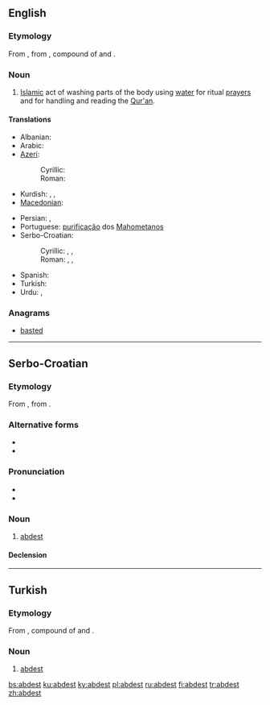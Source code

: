 ==English==

===Etymology===
From {{etyl|tr}} {{term|abdest|lang=tr}}, from {{etyl|fa}} {{term|sc=fa-Arab|آبدست|tr=âbdast|lang=fa}}, compound of {{term|sc=fa-Arab|آب|tr=âb|lang=fa||water}} and {{term|sc=fa-Arab|دست|tr=dast||hand|lang=fa}}.

===Noun===
{{en-noun|-}}

# [[Islam]]ic act of washing parts of the body using [[water]] for ritual [[prayer]]s and for handling and reading the [[Qur'an]].

====Translations====
{{trans-top|Islamic act of washing parts of the body}}
* Albanian: {{t+|sq|avdes|xs=Albanian}}
* Arabic: {{t-|ar|وضوء|tr=wuḍū'}}
* [[Azeri]]:
*: Cyrillic: {{t-|az|абдәст|sc=Cyrl|xs=Azeri}}
*: Roman: {{t-|az|abdəst|xs=Azeri}}
* Kurdish: {{t+|ku|avdest}}, {{t+|ku|abdest}}, {{t|ku|awdest}}
* [[Macedonian]]: {{t-|mk|абдест|m|tr=abdest}}
{{trans-mid}}
* Persian: {{t+|fa|آبدست|tr=âbdast}}, {{t+|fa|وضو|tr=vozu}}
* Portuguese: [[purificação]] dos [[Mahometanos]]
* Serbo-Croatian:
*: Cyrillic: {{t-|sh|абдест|m|alt=а̀бдест|sc=Cyrl}}, {{t-|sh|абдес|m|alt=а̀бдес|sc=Cyrl}}, {{t-|sh|авдест|m|alt=а̀вдест|sc=Cyrl}}
*: Roman: {{t-|sh|abdest|m|alt=àbdest}}, {{t-|sh|abdes|m|alt=àbdes}}, {{t-|sh|avdest|m|alt=àvdest}}
* Spanish: {{t+|es|abdesto|m}}
* Turkish: {{t+|tr|abdest}}
* Urdu: {{t+|ur|وضو|tr=vuzu}}, {{t-|ur|آبدست|tr=ābdast}}
{{trans-bottom}}

===Anagrams===
* [[basted#English|basted]]

----

==Serbo-Croatian==

===Etymology===
From {{etyl|ota|sh}} {{term|آبدست|tr=âbdest|sc=ota-Arab|lang=ota}}, from {{etyl|fa|sh}} {{term|آبدست|tr=âbdast|sc=fa-Arab|lang=fa}}.

===Alternative forms===
* {{l|sh|abdes|àbdes}}
* {{l|sh|avdest|àvdest}}

===Pronunciation===
* {{IPA|/ǎbdest/|lang=sh}}
* {{hyphenation|ab|dest}}

===Noun===
{{sh-noun|g=m|head=àbdest|r|абдест|а̀бдест}}

# {{Islam|lang=sh}} [[#English|abdest]]

====Declension====
{{sh-decl-noun-unc
|abdest
|abdesta
|abdestu
|abdest
|abdeste
|abdestu
|abdestom
}}

----

==Turkish==

===Etymology===
From {{etyl|fa|tr}} {{term|آبدست|tr=âbdast|sc=fa-Arab|lang=fa}}, compound of {{term|آب|tr=âb|sc=fa-Arab|lang=fa||water}} and {{term|دست|tr=dast|sc=fa-Arab|lang=fa||hand}}.

===Noun===
{{head|tr|noun}}

# {{Islam|lang=tr}} [[#English|abdest]]

[[bs:abdest]]
[[ku:abdest]]
[[ky:abdest]]
[[pl:abdest]]
[[ru:abdest]]
[[fi:abdest]]
[[tr:abdest]]
[[zh:abdest]]